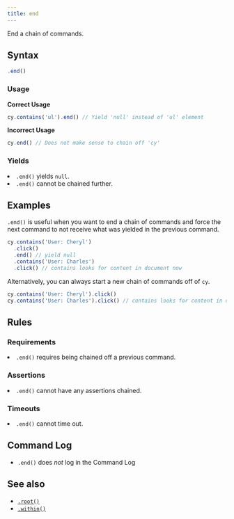 ```yaml
---
title: end
---
```


End a chain of commands.

## Syntax

```javascript
.end()
```

### Usage

**<Icon name="check-circle" color="green"></Icon> Correct Usage**

```javascript
cy.contains('ul').end() // Yield 'null' instead of 'ul' element
```

**<Icon name="exclamation-triangle" color="red"></Icon> Incorrect Usage**

```javascript
cy.end() // Does not make sense to chain off 'cy'
```

### Yields [<Icon name="question-circle"/>](/guides/core-concepts/introduction-to-cypress#Subject-Management)

<List><li>`.end()` yields `null`.</li><li>`.end()` cannot be chained
further.</li></List>

## Examples

`.end()` is useful when you want to end a chain of commands and force the next
command to not receive what was yielded in the previous command.

```javascript
cy.contains('User: Cheryl')
  .click()
  .end() // yield null
  .contains('User: Charles')
  .click() // contains looks for content in document now
```

Alternatively, you can always start a new chain of commands off of `cy`.

```javascript
cy.contains('User: Cheryl').click()
cy.contains('User: Charles').click() // contains looks for content in document now
```

## Rules

### Requirements [<Icon name="question-circle"/>](/guides/core-concepts/introduction-to-cypress#Chains-of-Commands)

<List><li>`.end()` requires being chained off a previous command.</li></List>

### Assertions [<Icon name="question-circle"/>](/guides/core-concepts/introduction-to-cypress#Assertions)

<List><li>`.end()` cannot have any assertions chained.</li></List>

### Timeouts [<Icon name="question-circle"/>](/guides/core-concepts/introduction-to-cypress#Timeouts)

<List><li>`.end()` cannot time out.</li></List>

## Command Log

- `.end()` does _not_ log in the Command Log

## See also

- [`.root()`](/api/commands/root)
- [`.within()`](/api/commands/within)
